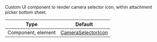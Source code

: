 Custom UI component to render camera selector icon, within attachment picker bottom sheet.

| Type               | Default      |
| ------------------ | ------------ |
| Component, element | [CameraSelectorIcon](https://github.com/GetStream/stream-chat-react-native/blob/master/src/components/AttachmentPicker/components/CameraSelectorIcon.tsx) |
